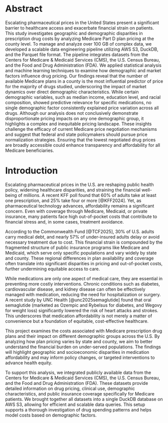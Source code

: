 # Abstract

Escalating pharmaceutical prices in the United States present a significant barrier to healthcare access and exacerbate financial strain on patients. This study investigates geographic and demographic disparities in prescription drug costs by analyzing Medicare Part D plan pricing at the county level. To manage and analyze over 100 GB of complex data, we developed a scalable data engineering pipeline utilizing AWS S3, DuckDB, and the Parquet file format. The pipeline integrates datasets from the Centers for Medicare & Medicaid Services (CMS), the U.S. Census Bureau, and the Food and Drug Administration (FDA). We applied statistical analysis and machine learning techniques to examine how demographic and market factors influence drug pricing. Our findings reveal that the number of available Medicare plans in a county is the most influential predictor of price for the majority of drugs studied, underscoring the impact of market dynamics over direct demographic characteristics. While certain demographic variables, such as median income, education level, and racial composition, showed predictive relevance for specific medications, no single demographic factor consistently explained price variation across all drugs. Although our analysis does not conclusively demonstrate disproportionate pricing impacts on any one demographic group, it highlights a complex and inequitable pricing landscape. These insights challenge the efficacy of current Medicare price negotiation mechanisms and suggest that federal and state policymakers should pursue price normalization strategies. Ensuring that the lowest negotiated drug prices are broadly accessible could enhance transparency and affordability for all Medicare beneficiaries.

# Introduction

Escalating pharmaceutical prices in the U.S. are reshaping public health policy, widening healthcare disparities, and straining the financial well-being of millions. A recent KFF poll found that 60% of adults take at least one prescription, and 25% take four or more [@KFF2024]. Yet, as pharmaceutical technology advances, affordability remains a significant concern. Even with coverage through Medicare, Medicaid, or private insurance, many patients face high out-of-pocket costs that contribute to financial stress and, in some cases, treatment avoidance. 

According to the Commonwealth Fund [@TCF2025], 30% of U.S. adults carry medical debt, and nearly 57% of under-insured adults delay or avoid necessary treatment due to cost. This financial strain is compounded by the fragmented structure of public insurance programs like Medicare and Medicaid, which serve only specific populations and vary widely by state and county. These regional differences in plan availability and coverage often translate into significant disparities in pricing and out-of-pocket costs, further undermining equitable access to care.

While medications are only one aspect of medical care, they are essential in preventing more costly interventions. Chronic conditions such as diabetes, cardiovascular disease, and kidney disease can often be effectively managed with medication, reducing the need for hospitalization or surgery. A recent study by UNC Health [@unc2025semaglutide] found that oral semaglutide (marketed as Ozempic and Rybelsus for diabetes, and Wegovy for weight loss) significantly lowered the risk of heart attacks and strokes. This underscores that medication affordability is not merely a matter of convenience but a foundation of equitable, cost-effective healthcare.

This project examines the costs associated with Medicare prescription drug plans and their impact on different demographic groups across the U.S. By analyzing how plan pricing varies by state and county, we aim to better understand the financial burden on under-served populations. The findings will highlight geographic and socioeconomic disparities in medication affordability and may inform policy changes, or targeted interventions to advance health equity.

To support this analysis, we integrated publicly available data from the Centers for Medicare & Medicaid Services (CMS), the U.S. Census Bureau, and the Food and Drug Administration (FDA). These datasets provide detailed information on drug pricing, clinical use, demographic characteristics, and public insurance coverage specifically for Medicare patients.  We brought together all datasets into a single DuckDB database on AWS S3, allowing for efficient and scalable data queries. This setup supports a thorough investigation of drug spending patterns and helps model costs based on demographic factors.